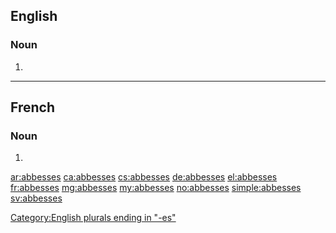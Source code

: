 ==English==

===Noun===
{{head|en|plural}}

# {{plural of|abbess|lang=en}}

[[Category:English plurals ending in "-es"]]

----

==French==

===Noun===
{{head|fr|plural|g=f}}

# {{plural of|abbesse|lang=fr}}

[[ar:abbesses]]
[[ca:abbesses]]
[[cs:abbesses]]
[[de:abbesses]]
[[el:abbesses]]
[[fr:abbesses]]
[[mg:abbesses]]
[[my:abbesses]]
[[no:abbesses]]
[[simple:abbesses]]
[[sv:abbesses]]